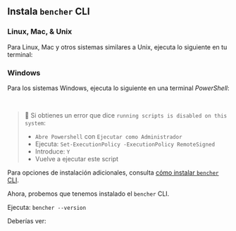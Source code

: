 
## Instala `bencher` CLI

### Linux, Mac, & Unix
Para Linux, Mac y otros sistemas similares a Unix, ejecuta lo siguiente en tu terminal:

<CliUnixScript />

### Windows
Para los sistemas Windows, ejecuta lo siguiente en una terminal _PowerShell_:

<CliWindowsScript />

<br />

> 🐰 Si obtienes un error que dice `running scripts is disabled on this system`:
> - `Abre Powershell` con `Ejecutar como Administrador`
> - Ejecuta: `Set-ExecutionPolicy -ExecutionPolicy RemoteSigned`
> - Introduce: `Y`
> - Vuelve a ejecutar este script

Para opciones de instalación adicionales, consulta [cómo instalar `bencher` CLI](/es/docs/how-to/install-cli).

Ahora, probemos que tenemos instalado el `bencher` CLI.

Ejecuta: `bencher --version`

Deberías ver:

<QSCliVersionOutput />
